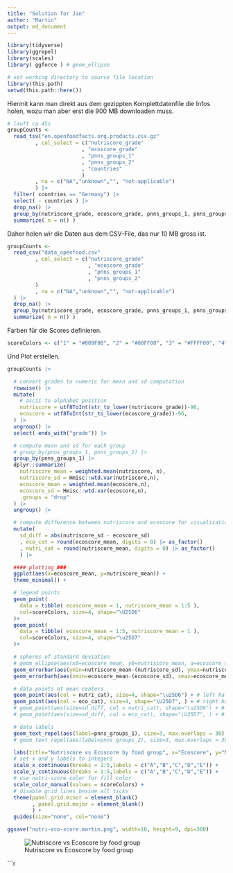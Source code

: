 ```yaml
---
title: "Solution for Jan"
author: "Martin"
output: md_document
---
```


```r
library(tidyverse)
library(ggrepel)
library(scales)
library( ggforce ) # geom_ellipse

# set working directory to source file location
library(this.path)
setwd(this.path::here())
```

Hiermit kann man direkt aus dem gezippten Komplettdatenfile die Infos holen,
wozu man aber erst die 900 MB downloaden muss.

```r
# läuft ca 45s
groupCounts <-
  read_tsv("en.openfoodfacts.org.products.csv.gz"
         , col_select = c("nutriscore_grade"
                        , "ecoscore_grade"
                        , "pnns_groups_1"
                        , "pnns_groups_2"
                        , "countries"
                        )
         , na = c("NA","unknown","", "not-applicable")
         ) |>
  filter( countries == "Germany") |>
  select( - countries ) |>
  drop_na() |>
  group_by(nutriscore_grade, ecoscore_grade, pnns_groups_1, pnns_groups_2) |>
  summarize( n = n() )
```

Daher holen wir die Daten aus dem CSV-File, das nur 10 MB gross ist.

```r
groupCounts <-
  read_csv("data_openfood.csv"
         , col_select = c("nutriscore_grade"
                          , "ecoscore_grade"
                          , "pnns_groups_1"
                          , "pnns_groups_2"
         )
         , na = c("NA","unknown","", "not-applicable")
  ) |>
  drop_na() |>
  group_by(nutriscore_grade, ecoscore_grade, pnns_groups_1, pnns_groups_2) |>
  summarize( n = n() )
```

Farben für die Scores definieren.
```r
scoreColors <- c("1" = "#009F00", "2" = "#00FF00", "3" = "#FFFF00", "4" = "#FFA500", "5" = "#FF0000")
```

Und Plot erstellen.
```r

groupCounts |>

  # convert grades to numeric for mean and sd computation
  rowwise() |>
  mutate(
    # ascii to alphabet position
    nutriscore = utf8ToInt(str_to_lower(nutriscore_grade))-96,
    ecoscore = utf8ToInt(str_to_lower(ecoscore_grade))-96,
  ) |>
  ungroup() |>
  select(-ends_with("grade")) |>

  # compute mean and sd for each group
  # group_by(pnns_groups_1, pnns_groups_2) |>
  group_by(pnns_groups_1) |>
  dplyr::summarize(
    nutriscore_mean = weighted.mean(nutriscore, n),
    nutriscore_sd = Hmisc::wtd.var(nutriscore,n),
    ecoscore_mean = weighted.mean(ecoscore,n),
    ecoscore_sd = Hmisc::wtd.var(ecoscore,n),
    .groups = "drop"
  ) |>
  ungroup() |>

  # compute difference between nutriscore and ecoscore for visualization
  mutate(
    sd_diff = abs(nutriscore_sd - ecoscore_sd)
    , eco_cat = round(ecoscore_mean, digits = 0) |> as_factor()
    , nutri_cat = round(nutriscore_mean, digits = 0) |> as_factor()
    ) |>

  #### plotting ###
  ggplot(aes(x=ecoscore_mean, y=nutriscore_mean)) +
  theme_minimal() +

  # legend points
  geom_point(
    data = tibble( ecoscore_mean = 1, nutriscore_mean = 1:5 ),
    col=scoreColors, size=4, shape="\U25D6"
  )+
  geom_point(
    data = tibble( ecoscore_mean = 1:5, nutriscore_mean = 1 ),
    col=scoreColors, size=4, shape="\u25D7"
  )+

  # spheres of standard deviation
  # geom_ellipse(aes(x0=ecoscore_mean, y0=nutriscore_mean, a=ecoscore_sd, b=nutriscore_sd, angle=0), col="lightgray") +
  geom_errorbar(aes(ymin=nutriscore_mean-(nutriscore_sd), ymax=nutriscore_mean+(nutriscore_sd)), width=0.03, col="lightgray") +
  geom_errorbarh(aes(xmin=ecoscore_mean-(ecoscore_sd), xmax=ecoscore_mean+(ecoscore_sd)), height=0.03, col="lightgray") +

  # data points at mean centers
  geom_point(aes(col = nutri_cat), size=4, shape="\u25D6") + # left half circle
  geom_point(aes(col = eco_cat), size=4, shape="\U25D7", ) + # right half circle
  # geom_point(aes(size=sd_diff, col = nutri_cat), shape="\u25D6") + # left half circle
  # geom_point(aes(size=sd_diff, col = eco_cat), shape="\U25D7", ) + # right half circle

  # data labels
  geom_text_repel(aes(label=pnns_groups_1), size=3, max.overlaps = 30) +
  # geom_text_repel(aes(label=pnns_groups_2), size=3, max.overlaps = 30) +

  labs(title="Nutriscore vs Ecoscore by food group", x="Ecoscore", y="Nutriscore") +
  # set x and y labels to integers
  scale_x_continuous(breaks = 1:5,labels = c("A","B","C","D","E")) +
  scale_y_continuous(breaks = 1:5,labels = c("A","B","C","D","E")) +
  # use nutri-score color for fill color
  scale_color_manual(values = scoreColors) +
  # disable grid lines beside all ticks
  theme(panel.grid.minor = element_blank()
        , panel.grid.major = element_blank()
        ) +
  guides(size="none", col="none")

ggsave("nutri-eco-score.martin.png", width=10, height=9, dpi=300)
```

![Nutriscore vs Ecoscore by food group](nutri-eco-score.martin.png)

```r

